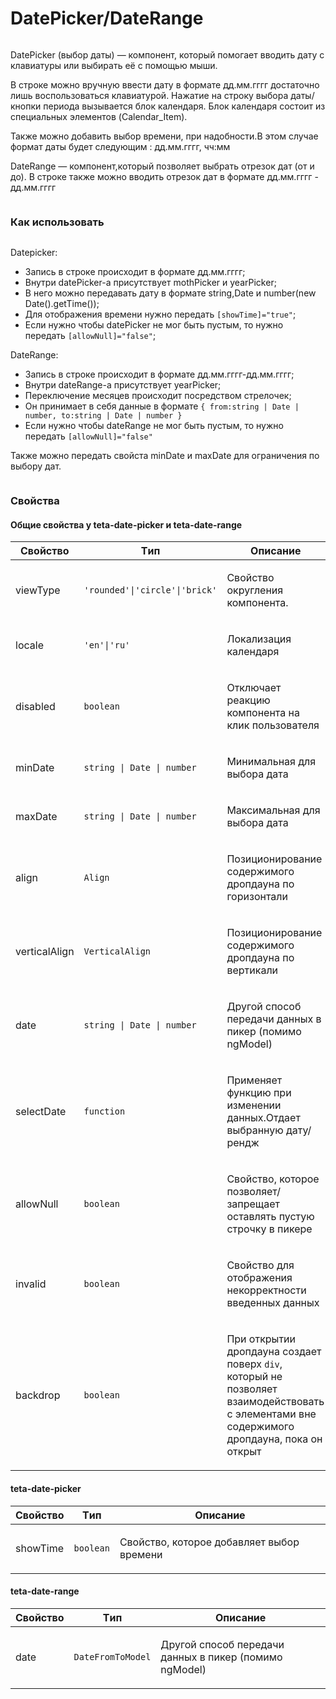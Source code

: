 
<Meta of={DatePickerStories}/>

<div class='column gap-24'>
  <h1>DatePicker/DateRange</h1>
  <div class='column'>
    <p>DatePicker (выбор даты) — компонент, который помогает вводить дату с клавиатуры или выбирать её с помощью мыши.</p>
    <p>В строке можно вручную ввести дату в формате дд.мм.гггг достаточно лишь воспользоваться клавиатурой. Нажатие на
      строку выбора даты/кнопки периода вызывается блок календаря. Блок календаря состоит из специальных элементов
      (Calendar_Item).</p>
    <p>Также можно добавить выбор времени, при надобности.В этом случае формат даты будет следующим : дд.мм.гггг, чч:мм</p>
    <p>DateRange — компонент,который позволяет выбрать отрезок дат (от и до). В строке также можно вводить отрезок дат в формате дд.мм.гггг - дд.мм.гггг</p>
  </div>
  <h3>Как использовать</h3>
  <div class='column'>
    <p>Datepicker:</p>
    <ul>
      <li>Запись в строке происходит в формате дд.мм.гггг;</li>
      <li>Внутри datePicker-a присутствует mothPicker и yearPicker;</li>
      <li>В него можно передавать дату в формате string,Date и number(new Date().getTime());</li>
      <li>Для отображения времени нужно передать <code>[showTime]="true"</code>;</li>
      <li>Если нужно чтобы datePicker не мог быть пустым, то нужно передать <code>[allowNull]="false"</code>;</li>
    </ul>
    <p>DateRange:</p>
    <ul>
      <li>Запись в строке происходит в формате дд.мм.гггг-дд.мм.гггг;</li>
      <li>Внутри dateRange-a присутствует yearPicker;</li>
      <li>Переключение месяцев происходит посредством стрелочек;</li>
      <li>Он принимает в себя данные в формате <code>&#123; from:string | Date | number, to:string | Date | number &#125;</code></li>
      <li>Если нужно чтобы dateRange не мог быть пустым, то нужно передать <code>[allowNull]="false"</code></li>
    </ul>
    <p>Также можно передать свойста minDate и maxDate для ограничения по выбору дат.</p>
  </div>
  <div class='column'>
    <h3>Свойства</h3>
    <h4>Общие свойства у teta-date-picker и teta-date-range </h4>
    <table>
      <thead>
      <tr>
        <th>Свойство</th>
        <th>Tип</th>
        <th>Описание</th>
      </tr>
      </thead>
      <tbody>
      <tr>
        <td class='text-align-center'>
          <p>viewType</p>
        </td>
        <td class='text-align-center'>
          <code>'rounded'|'circle'|'brick'</code>
        </td>
        <td class='text-align-center'>
          <p>Свойство округления компонента.</p>
        </td>
      </tr>
      <tr>
        <td class='text-align-center'>
          <p>locale</p>
        </td>
        <td class='text-align-center'>
          <code>'en'|'ru'</code>
        </td>
        <td class='text-align-center'>
          <p>Локализация календаря</p>
        </td>
      </tr>
      <tr>
        <td class='text-align-center'>
          <p>disabled</p>
        </td>
        <td class='text-align-center'>
          <code>boolean</code>
        </td>
        <td class='text-align-center'>
          <p>Отключает реакцию компонента на клик пользователя</p>
        </td>
      </tr>
      <tr>
        <td class='text-align-center'>
          <p>minDate</p>
        </td>
        <td class='text-align-center'>
          <code>string | Date | number</code>
        </td>
        <td class='text-align-center'>
          <p>Минимальная для выбора дата</p>
        </td>
      </tr>
      <tr>
        <td class='text-align-center'>
          <p>maxDate</p>
        </td>
        <td class='text-align-center'>
          <code>string | Date | number</code>
        </td>
        <td class='text-align-center'>
          <p>Максимальная для выбора дата</p>
        </td>
      </tr>
      <tr>
        <td class='text-align-center'>
          <p>align</p>
        </td>
        <td class='text-align-center'>
          <code>Align</code>
        </td>
        <td class='text-align-center'>
          <p>Позиционирование содержимого дропдауна по горизонтали</p>
        </td>
      </tr>
      <tr>
        <td class='text-align-center'>
          <p>verticalAlign</p>
        </td>
        <td class='text-align-center'>
          <code>VerticalAlign</code>
        </td>
        <td class='text-align-center'>
          <p>Позиционирование содержимого дропдауна по вертикали</p>
        </td>
      </tr>
      <tr>
        <td class='text-align-center'>
          <p>date</p>
        </td>
        <td class='text-align-center'>
          <code>string | Date | number</code>
        </td>
        <td class='text-align-center'>
          <p>Другой способ передачи данных в пикер (помимо ngModel)</p>
        </td>
      </tr>
      <tr>
        <td class='text-align-center'>
          <p>selectDate</p>
        </td>
        <td class='text-align-center'>
          <code>function</code>
        </td>
        <td class='text-align-center'>
          <p>Применяет функцию при изменении данных.Отдает выбранную дату/рендж</p>
        </td>
      </tr>
      <tr>
        <td class='text-align-center'>
          <p>allowNull</p>
        </td>
        <td class='text-align-center'>
          <code>boolean</code>
        </td>
        <td class='text-align-center'>
          <p>Свойство, которое позволяет/запрещает оставлять пустую строчку в пикере </p>
        </td>
      </tr>
      <tr>
        <td class='text-align-center'>
          <p>invalid</p>
        </td>
        <td class='text-align-center'>
          <code>boolean</code>
        </td>
        <td class='text-align-center'>
          <p>Свойство для отображения некорректности введенных данных</p>
        </td>
      </tr>
      <tr>
        <td class='text-align-center'>
          <p>backdrop</p>
        </td>
        <td class='text-align-center'>
          <code>boolean</code>
        </td>
        <td class='text-align-center'>
          <p>При открытии дропдауна создает поверх <code>div</code>, который не позволяет взаимодействовать с элементами вне содержимого дропдауна, пока он открыт</p>
        </td>
      </tr>
      </tbody>
    </table>
    <h4>teta-date-picker</h4>
    <table>
      <thead>
      <tr>
        <th>Свойство</th>
        <th>Tип</th>
        <th>Описание</th>
      </tr>
      </thead>
      <tbody>
      <tr>
        <td class='text-align-center'>
          <p>showTime</p>
        </td>
        <td class='text-align-center'>
          <code>boolean</code>
        </td>
        <td class='text-align-center'>
          <p>Свойство, которое добавляет выбор времени</p>
        </td>
      </tr>
      </tbody>
    </table>
    <h4>teta-date-range</h4>
    <table>
      <thead>
      <tr>
        <th>Свойство</th>
        <th>Tип</th>
        <th>Описание</th>
      </tr>
      </thead>
      <tbody>
      <tr>
        <td class='text-align-center'>
          <p>date</p>
        </td>
        <td class='text-align-center'>
          <code>DateFromToModel</code>
        </td>
        <td class='text-align-center'>
          <p>Другой способ передачи данных в пикер (помимо ngModel)</p>
        </td>
      </tr>
      </tbody>
    </table>

  </div>
</div>
